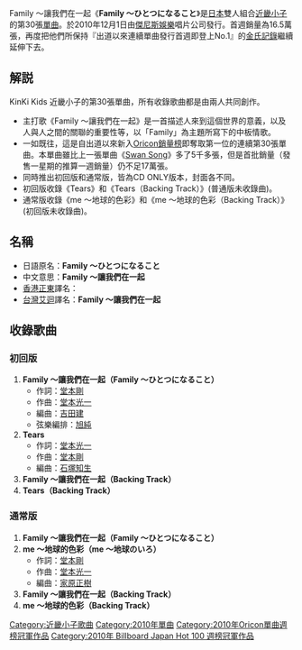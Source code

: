 {{Infobox song
| name       = Family ～讓我們在一起
| type       = single
<!-- 未知參數值 | type       = ep -->
| artist     = [[KinKi_Kids|KinKi Kids]]
| cover      = 
| released   = 2010年12月1日
| recorded   = 
| genre      = J-POP
| length     = 
| label      = [[傑尼斯娛樂|傑尼斯娛樂]]
| producer   = [[KinKi_Kids|KinKi Kids]]
| chart_position = * 週最高排名第1名（[[Oricon|Oricon]]）
* 2010年12月度月排名第2名（[[Oricon|Oricon]]）
* 2010年度排名第31名（[[Oricon|Oricon]]）
| prev_title = [[天鵝之歌_(近畿小子)|Swan Song]]
| prev_year  = 2009
| next_title = [[Time_(近畿小子)|Time]]
| next_year  = 2011
}}
Family ～讓我們在一起《'''Family ～ひとつになること'''》是[[日本|日本]]雙人組合[[近畿小子|近畿小子]]的第30張[[單曲|單曲]]。於2010年12月1日由[[傑尼斯娛樂|傑尼斯娛樂]]唱片公司發行。首週銷量為16.5萬張，再度把他們所保持『出道以來連續單曲發行首週即登上No.1』的[[金氏記錄|金氏記錄]]繼續延伸下去。

== 解説 ==
KinKi Kids 近畿小子的第30張單曲，所有收錄歌曲都是由兩人共同創作。

*主打歌《Family ～讓我們在一起》是一首描述人來到這個世界的意義，以及人與人之間的關聯的重要性等，以「Family」為主題所寫下的中板情歌。
* 一如既往，這是自出道以來新入[[Oricon銷量榜|Oricon銷量榜]]即奪取第一位的連續第30張單曲。本單曲雖比上一張單曲《[[天鵝之歌_(近畿小子)|Swan Song]]》多了5千多張，但是首批銷量（發售一星期的推算一週銷量）仍不足17萬張。
* 同時推出初回版和通常版，皆為CD ONLY版本，封面各不同。
* 初回版收錄《Tears》和《Tears（Backing Track）》(普通版未收錄曲)。
* 通常版收錄《me ～地球的色彩》和《me ～地球的色彩（Backing Track）》(初回版未收錄曲)。

== 名稱 ==
{{japanese|japanese=<font lang=ja>Family ～ひとつになること</font>|kana=ファミリ～ひとつになること<|romaji=Family~hitotsuninarukoto}}

* 日語原名：'''Family ～ひとつになること'''
* 中文意思：'''Family ～讓我們在一起'''
* [[香港|香港]][[正東唱片|正東]]譯名：
* [[台灣|台灣]][[艾迴唱片|艾迴]]譯名：'''Family ～讓我們在一起'''

== 收錄歌曲 ==
=== 初回版 ===
# '''Family ～讓我們在一起（Family ～ひとつになること）'''
#* 作詞：[[堂本剛|堂本剛]]
#* 作曲：[[堂本光一|堂本光一]]
#* 編曲：[[吉田建|吉田建]]
#* 弦樂編排：[[旭純|旭純]]
# '''Tears'''
#* 作詞：[[堂本光一|堂本光一]]　
#* 作曲：[[堂本剛|堂本剛]]　
#* 編曲：[[石塚知生|石塚知生]]
# '''Family ～讓我們在一起（Backing Track）'''
# '''Tears（Backing Track）'''

=== 通常版 ===
# '''Family ～讓我們在一起（Family ～ひとつになること）'''
# '''me ～地球的色彩（me ～地球のいろ）'''
#* 作詞：[[堂本剛|堂本剛]]　
#* 作曲：[[堂本光一|堂本光一]]　
#* 編曲：[[家原正樹|家原正樹]]
# '''Family ～讓我們在一起（Backing Track）'''
# '''me ～地球的色彩（Backing Track）'''

{{KinKi Kids}}
{{Oricon單曲週榜冠軍 (2010年)|2010年12月13日}}
{{Billboard JAPAN Hot 100 週榜冠軍 (2010年)|2010年12月13日}}

{{DEFAULTSORT:Family Hitotsu ni Naru Koto}}
[[Category:近畿小子歌曲|Category:近畿小子歌曲]]
[[Category:2010年單曲|Category:2010年單曲]]
[[Category:2010年Oricon單曲週榜冠軍作品|Category:2010年Oricon單曲週榜冠軍作品]]
[[Category:2010年_Billboard_Japan_Hot_100_週榜冠軍作品|Category:2010年 Billboard Japan Hot 100 週榜冠軍作品]]